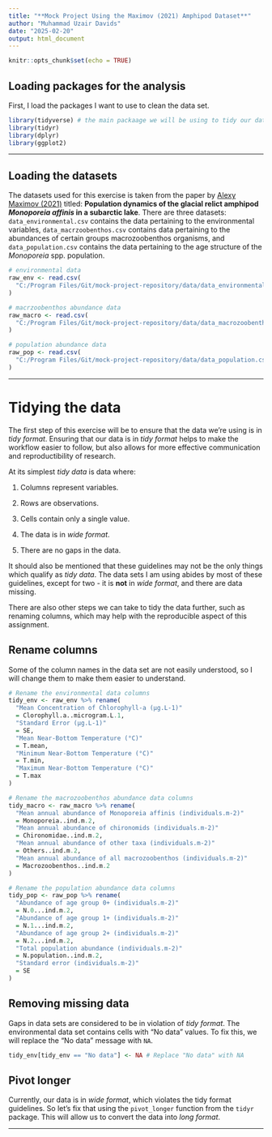 ```yaml
---
title: "**Mock Project Using the Maximov (2021) Amphipod Dataset**"
author: "Muhammad Uzair Davids"
date: "2025-02-20"
output: html_document
---
```


```r
knitr::opts_chunk$set(echo = TRUE)
```

## **Loading packages for the analysis**
First, I load the packages I want to use to clean the data set. 

```r
library(tidyverse) # the main packaage we will be using to tidy our data
library(tidyr)
library(dplyr)
library(ggplot2)
```

--- 

## **Loading the datasets**

The datasets used for this exercise is taken from the paper by [Alexy Maximov 
(2021)](https://doi.org/10.5061/dryad.0zpc866z6) titled: **Population dynamics 
of the glacial relict amphipod *Monoporeia affinis* in a subarctic lake**. 
There are three datasets: `data_environmental.csv` contains the data pertaining 
to the environmental variables, `data_macrzoobenthos.csv` contains data 
pertaining to the abundances of certain groups macrozoobenthos organisms, and
`data_population.csv` contains the data pertaining to the age structure of the 
*Monoporeia* spp. population. 

```r
# environmental data
raw_env <- read.csv(
  "C:/Program Files/Git/mock-project-repository/data/data_environmental.csv"
)

# macrzoobenthos abundance data
raw_macro <- read.csv(
  "C:/Program Files/Git/mock-project-repository/data/data_macrozoobenthos.csv"
) 

# population abundance data
raw_pop <- read.csv(
  "C:/Program Files/Git/mock-project-repository/data/data_population.csv"
)
```

---

# **Tidying the data**

The first step of this exercise will be to ensure that the data we're using is
in *tidy format*. Ensuring that our data is in *tidy format* helps to make the 
workflow easier to follow, but also allows for more effective communication and 
reproductibility of research. 

At its simplest *tidy data* is data where:

1. Columns represent variables.

2. Rows are observations.

3. Cells contain only a single value.

4. The data is in *wide format*.

5. There are no gaps in the data. 

It should also be mentioned that these guidelines may not be the only things
which qualify as *tidy data*. The data sets I am using abides by most of these 
guidelines, except for two - it is **not** in *wide format*, and there are data 
missing. 

There are also other steps we can take to tidy the data further, such as 
renaming columns, which may help with the reproducible aspect of this 
assignment.

## **Rename columns**

Some of the column names in the data set are not easily understood, so I 
will change them to make them easier to understand.

```r
# Rename the environmental data columns
tidy_env <- raw_env %>% rename(
  "Mean Concentration of Chlorophyll-a (µg.L-1)" 
  = Clorophyll.a..microgram.L.1,
  "Standard Error (µg.L-1)" 
  = SE,
  "Mean Near-Bottom Temperature (°C)" 
  = T.mean,
  "Minimum Near-Bottom Temperature (°C)" 
  = T.min,
  "Maximum Near-Bottom Temperature (°C)" 
  = T.max
)

# Rename the macrozoobenthos abundance data columns
tidy_macro <- raw_macro %>% rename(
  "Mean annual abundance of Monoporeia affinis (individuals.m-2)" 
  = Monoporeia..ind.m.2,
  "Mean annual abundance of chironomids (individuals.m-2)" 
  = Chironomidae..ind.m.2,
  "Mean annual abundance of other taxa (individuals.m-2)" 
  = Others..ind.m.2,
  "Mean annual abundance of all macrozoobenthos (individuals.m-2)" 
  = Macrozoobenthos..ind.m.2
)

# Rename the population abundance data columns
tidy_pop <- raw_pop %>% rename(
  "Abundance of age group 0+ (individuals.m-2)"
  = N.0...ind.m.2,
  "Abundance of age group 1+ (individuals.m-2)"
  = N.1...ind.m.2,
  "Abundance of age group 2+ (individuals.m-2)"
  = N.2...ind.m.2,
  "Total population abundance (individuals.m-2)"
  = N.population..ind.m.2,
  "Standard error (individuals.m-2)" 
  = SE
)

```

## **Removing missing data**

Gaps in data sets are considered to be in violation of *tidy format*. The 
environmental data set contains cells with "No data" values. To fix this, we 
will replace the "No data" message with `NA`. 

```r
tidy_env[tidy_env == "No data"] <- NA # Replace "No data" with NA
```

## **Pivot longer**

Currently, our data is in *wide format*, which violates the tidy format 
guidelines. So let's fix that using the `pivot_longer` function from the `tidyr` 
package. This will allow us to convert the data into *long format*.

---